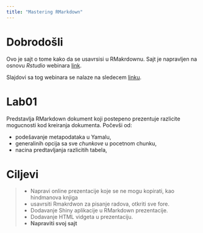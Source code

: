 ```yaml
---
title: "Mastering RMarkdown"
---
```


# Dobrodošli

Ovo je sajt o tome kako da se usavrsisi u RMakrdownu.
Sajt je napravljen na osnovu _*Rstudio*_ webinara [link](https://www.rstudio.com/resources/webinars/sharing-on-short-notice-how-to-get-your-materials-online-with-r-markdown/).

Slajdovi sa tog webinara se nalaze na sledecem [linku](https://rstudio-education.github.io/sharing-short-notice/#69).


# Lab01

Predstavlja RMarkdown dokument koji postepeno prezentuje razlicite mogucnosti kod kreiranja dokumenta. Počevši od:

* podešavanje metapodataka u Yamalu, 
* generalinih opcija sa sve _chunkove_ u pocetnom chunku,
* nacina predtavljanja razlicitih tabela,

# Ciljevi

>- Napravi online prezentacije koje se ne mogu kopirati, kao hindmanova knjiga
>- usavrsiti Rmakrdwon za pisanje radova, otkriti sve fore.
>- Dodavanje Shiny aplikacije u RMarkdown prezentacije.
>- Dodavanje HTML vidgeta u prezentaciju.
>- **Napraviti svoj sajt**